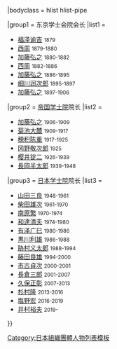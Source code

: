 {{Navbox
|name = 日本学士院院长
|title = [[日本学士院|日本学士院院长]]{{#if:{{{1|}}}|（{{{1|}}}）|}}
|bodyclass = hlist hlist-pipe

|group1 = 东京学士会院会长
|list1 =
* [[福泽谕吉]] <small>1879</small>
* [[西周 (启蒙家)|西周]] <small>1879-1880</small>
* [[加藤弘之]] <small>1880-1882</small>
* [[西周 (启蒙家)|西周]] <small>1882-1886</small>
* [[加藤弘之]] <small>1886-1895</small>
* [[细川润次郎]] <small>1895-1897</small>
* [[加藤弘之]] <small>1897-1906</small>

|group2 = [[帝国学士院]]院长
|list2 =
* [[加藤弘之]] <small>1906-1909</small>
* [[菊池大麓]] <small>1909-1917</small>
* [[穂积陈重]] <small>1917-1925</small>
* [[冈野敬次郎]] <small>1925</small>
* [[樱井锭二]] <small>1926-1939</small>
* [[長岡半太郎]] <small>1939-1948</small>

|group3 = [[日本学士院]]院长
|list3 =
* [[山田三良]] <small>1948-1961</small>
* [[柴田雄次]] <small>1961-1970</small>
* [[南原繁]] <small>1970-1974</small>
* [[和達清夫]] <small>1974-1980</small>
* [[有泽广巳]] <small>1980-1986</small>
* [[黒川利雄]] <small>1986-1988</small>
* [[胁村义太郎]] <small>1988-1994</small>
* [[藤田良雄]] <small>1994-2000</small>
* [[市古貞次]] <small>2000-2001</small>
* [[長倉三郎]] <small>2001-2007</small>
* [[久保正彰]] <small>2007-2013</small>
* [[杉村隆]] <small>2013-2016</small>
* [[塩野宏]] <small>2016-2019</small>
* [[井村裕夫]] <small>2019-</small>
}}<noinclude>
[[Category:日本組織團體人物列表模板]]
[[Category:日本學士院會員| ]]
[[Category:帝國學士院會員| ]]
</noinclude>